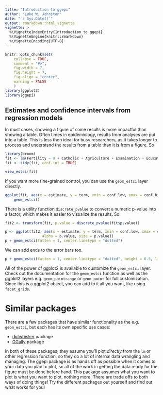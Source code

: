 ```yaml
---
title: "Introduction to ggepi"
author: "Luke W. Johnston"
date: "`r Sys.Date()`"
output: rmarkdown::html_vignette
vignette: >
  %\VignetteIndexEntry{Introduction to ggepi}
  %\VignetteEngine{knitr::rmarkdown}
  %\VignetteEncoding{UTF-8}
---
```


```r
knitr::opts_chunk$set(
    collapse = TRUE,
    comment = "#>",
    fig.width = 7,
    fig.height = 7,
    fig.align = "center",
    warning = FALSE
    )
library(ggplot2)
library(ggepi)
```

## Estimates and confidence intervals from regression models

In most cases, showing a figure of some results is more impactful than showing a
table. Often times in epidemiology, results from analyses are put into a table.
This is less then ideal for busy researchers, as it takes longer to process and
understand the results from a table than it is from a figure. So

```r
library(broom)
fit <- lm(Fertility ~ 0 + Catholic + Agriculture + Examination + Education + Infant.Mortality, data = swiss)
fit <- tidy(fit, conf.int = TRUE)
```

```r
view_estci(fit)
```

If you want more fine-grained control, you can use the `geom_estci` layer directly. 

```r
ggplot(fit, aes(x = estimate, y = term, xmin = conf.low, xmax = conf.high)) +
    geom_estci()
```

There is a utility function `discrete_pvalue` to convert a numeric p-value into a factor, which makes it easier to visualize the results. So:

```r
fit2 <- transform(fit, p.value = discrete_pvalue(fit$p.value))

p <- ggplot(fit2, aes(x = estimate, y = term, xmin = conf.low, xmax = conf.high,
                 alpha = p.value, size = p.value)) 
p + geom_estci(fatten = 1, center.linetype = "dotted")
```

We can add ends to the error bars too.

```r
p + geom_estci(fatten = 1, center.linetype = "dotted", height = 0.5, linetype = "dashed")
```

All of the power of ggplot2 is available to customize the `geom_estci` layer.
Check out the documentation for the `geom_estci` function as well as the ggplot2
layers e.g. `geom_pointrange` or `geom_point` for full customization. Since this
is a ggplot2 object, you can add to it all you want, like using `facet_grids`.

# Similar packages

There are a few packages that have similar functionality as the e.g.
`geom_estci`, but each has its own specific use cases:

- [dotwhisker](https://cran.r-project.org/package=dotwhisker) package
- [GGally](https://ggobi.github.io/ggally/) package

In both of these packages, they assume you'll plot *directly* from the `lm` or
other regression function, so they do a lot of internal data wrangling and
managing. The ggepi package is as hands off as possible when it comes to your
data you plan to plot, so all of the work in getting the data ready for the 
figure must be done before hand. This package assumes what you want to plot is
what you want to plot, nothing more. There are trade offs to both ways of doing
things! Try the different packages out yourself and find out what works for you!

